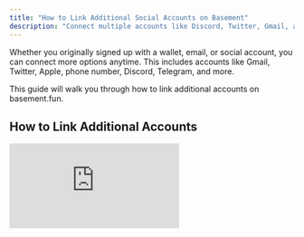 ```yaml
---
title: "How to Link Additional Social Accounts on Basement"
description: "Connect multiple accounts like Discord, Twitter, Gmail, and more to your B3 profile for a consistent identity across platforms."
---
```


Whether you originally signed up with a wallet, email, or social account, you can connect more options anytime. This includes accounts like Gmail, Twitter, Apple, phone number, Discord, Telegram, and more.

This guide will walk you through how to link additional accounts on basement.fun.

## How to Link Additional Accounts

<iframe className="w-full aspect-video rounded-xl" src="https://www.youtube.com/embed/hc9jxH94ImU" title="How to link additional social accounts" frameBorder="0" allow="accelerometer; autoplay; clipboard-write; encrypted-media; gyroscope; picture-in-picture" allowFullScreen />

<Steps>
  <Step title="Open your profile menu">
    Click your profile icon on basement.fun to open your account menu.

    <Frame>
      ![Profile icon highlighted on basement.fun interface](https://s3.amazonaws.com/helpscout.net/docs/assets/685306b72e0550277aa9250e/images/6878ef3752724d3c54de906e/file-kvphfoR7j2.png)
    </Frame>
  </Step>
  <Step title="Navigate to Accounts tab">
    Navigate to the **Accounts** tab.

    <Frame>
      ![Accounts tab in profile menu](https://s3.amazonaws.com/helpscout.net/docs/assets/685306b72e0550277aa9250e/images/6879015252724d3c54de90cd/file-Bf3e1DTO4c.png)
    </Frame>
  </Step>
  <Step title="Start linking process">
    Click **Link another account.**

    <Frame>
      ![Link another account button](https://s3.amazonaws.com/helpscout.net/docs/assets/685306b72e0550277aa9250e/images/687901a7522f451361e7f9b7/file-ZaFZ2twxBX.png)
    </Frame>
  </Step>
  <Step title="Choose and authorize account">
    Choose the account type you want to link - for example X (Twitter) - and follow the prompts to authorize the connection.

    <Frame>
      ![Account linking options including social media platforms](https://s3.amazonaws.com/helpscout.net/docs/assets/685306b72e0550277aa9250e/images/687905db3991a70211530b69/file-f562LtKkA4.png)
    </Frame>
    <Check>
      Once linked your account will show up under the Accounts tab. You can repeat this process to connect as many platforms as you'd like.
    </Check>
  </Step>
</Steps>

<Note>
  The linked accounts will appear in your Accounts tab, giving you multiple ways to access your B3 profile and maintain a consistent identity across all B3 platforms.
</Note>